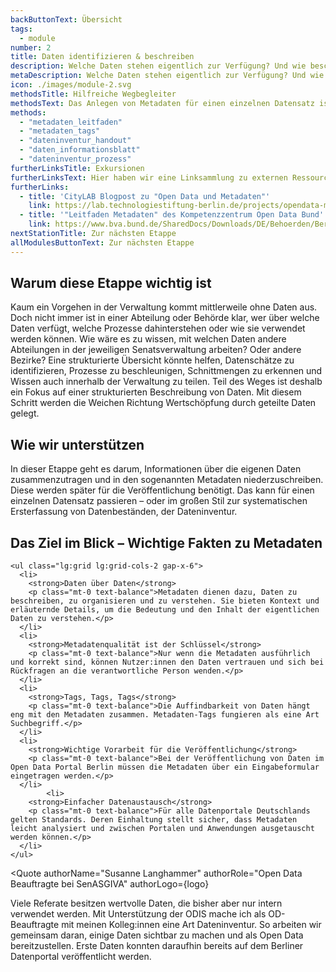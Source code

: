 ```yaml
---
backButtonText: Übersicht
tags:
  - module
number: 2
title: Daten identifizieren & beschreiben
description: Welche Daten stehen eigentlich zur Verfügung? Und wie beschreiben wir Daten, damit sie bestmöglich, gefunden, verstanden und genutzt werden können?
metaDescription: Welche Daten stehen eigentlich zur Verfügung? Und wie beschreiben wir Daten, damit sie bestmöglich, gefunden, verstanden und genutzt werden können?
icon: ./images/module-2.svg
methodsTitle: Hilfreiche Wegbegleiter
methodsText: Das Anlegen von Metadaten für einen einzelnen Datensatz ist schnell gemacht - das Template gibt den Prozess vor. Die Durchführung einer Dateninventur kann dagegen eine komplexere Aufgabe sein. Die hier vorgestellten Materialen geben Hilfestellung und unterstützen bei einer strukturierten Vorgehensweise.
methods:
  - "metadaten_leitfaden"
  - "metadaten_tags"
  - "dateninventur_handout"
  - "daten_informationsblatt"
  - "dateninventur_prozess"
furtherLinksTitle: Exkursionen
furtherLinksText: Hier haben wir eine Linksammlung zu externen Ressourcen zusammengetragen, die einen noch tieferen Einstieg in die Thematik ermöglichen.
furtherLinks:
  - title: 'CityLAB Blogpost zu "Open Data und Metadaten"'
    link: https://lab.technologiestiftung-berlin.de/projects/opendata-metadata-dcat-ap/de/
  - title: '"Leitfaden Metadaten" des Kompetenzzentrum Open Data Bund'
    link: https://www.bva.bund.de/SharedDocs/Downloads/DE/Behoerden/Beratung/Methoden/open_data_leitfaden_metadaten.pdf?__blob=publicationFile&v=6
nextStationTitle: Zur nächsten Etappe
allModulesButtonText: Zur nächsten Etappe
---
```


## Warum diese Etappe wichtig ist

Kaum ein Vorgehen in der Verwaltung kommt mittlerweile ohne Daten aus. Doch nicht immer ist in einer Abteilung oder Behörde klar, wer über welche Daten verfügt, welche Prozesse dahinterstehen oder wie sie verwendet werden können. Wie wäre es zu wissen, mit welchen Daten andere Abteilungen in der jeweiligen Senatsverwaltung arbeiten? Oder andere Bezirke? Eine strukturierte Übersicht könnte helfen, Datenschätze zu identifizieren, Prozesse zu beschleunigen, Schnittmengen zu erkennen und Wissen auch innerhalb der Verwaltung zu teilen. Teil des Weges ist deshalb ein Fokus auf einer strukturierten Beschreibung von Daten. Mit diesem Schritt werden die Weichen Richtung Wertschöpfung durch geteilte Daten gelegt.

## Wie wir unterstützen

In dieser Etappe geht es darum, Informationen über die eigenen Daten zusammenzutragen und in den sogenannten Metadaten niederzuschreiben. Diese werden später für die Veröffentlichung benötigt. Das kann für einen einzelnen Datensatz passieren – oder im großen Stil zur systematischen Ersterfassung von Datenbeständen, der Dateninventur.

<TextContentSection class="bg-bg-alt px-4 sm:px-6" largeContainer>
    <h2>Das Ziel im Blick – Wichtige Fakten zu Metadaten</h2>

    <ul class="lg:grid lg:grid-cols-2 gap-x-6">
      <li>
        <strong>Daten über Daten</strong>
        <p class="mt-0 text-balance">Metadaten dienen dazu, Daten zu beschreiben, zu organisieren und zu verstehen. Sie bieten Kontext und erläuternde Details, um die Bedeutung und den Inhalt der eigentlichen Daten zu verstehen.</p>
      </li>
      <li>
        <strong>Metadatenqualität ist der Schlüssel</strong>
        <p class="mt-0 text-balance">Nur wenn die Metadaten ausführlich und korrekt sind, können Nutzer:innen den Daten vertrauen und sich bei Rückfragen an die verantwortliche Person wenden.</p>
      </li>
      <li>
        <strong>Tags, Tags, Tags</strong>
        <p class="mt-0 text-balance">Die Auffindbarkeit von Daten hängt eng mit den Metadaten zusammen. Metadaten-Tags fungieren als eine Art Suchbegriff.</p>
      </li>
      <li>
        <strong>Wichtige Vorarbeit für die Veröffentlichung</strong>
        <p class="mt-0 text-balance">Bei der Veröffentlichung von Daten im Open Data Portal Berlin müssen die Metadaten über ein Eingabeformular eingetragen werden.</p>
      </li>
            <li>
        <strong>Einfacher Datenaustausch</strong>
        <p class="mt-0 text-balance">Für alle Datenportale Deutschlands gelten Standards. Deren Einhaltung stellt sicher, dass Metadaten leicht analysiert und zwischen Portalen und Anwendungen ausgetauscht werden können.</p>
      </li>
    </ul>

</TextContentSection>


<Quote
  authorName="Susanne Langhammer"
  authorRole="Open Data Beauftragte bei SenASGIVA"
  authorLogo={logo}
>
  Viele Referate besitzen wertvolle Daten, die bisher aber nur intern verwendet
  werden. Mit Unterstützung der ODIS mache ich als OD-Beauftragte mit meinen
  Kolleg:innen eine Art Dateninventur. So arbeiten wir gemeinsam daran, einige
  Daten sichtbar zu machen und als Open Data bereitzustellen. Erste Daten
  konnten daraufhin bereits auf dem Berliner Datenportal veröffentlicht werden.
</Quote>
